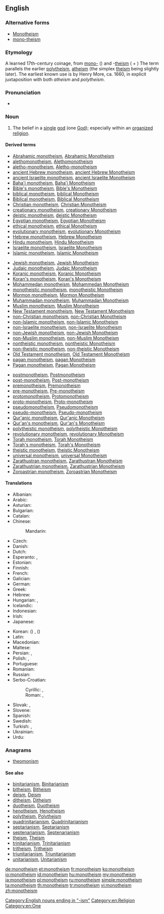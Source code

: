 {{wikipedia}}
{{wikiquote}}
==English==

===Alternative forms===
* [[Monotheism]]
* [[mono-theism]]

===Etymology===
A learned 17th-century coinage, from [[mono-]] ({{term|μονός||one|tr=monós|lang=grc}}) and -[[theism]] ({{term|θεός||god, [[deity]]|tr=theós|lang=grc}} + {{term|lang=grc|-ισμός|tr=-ismos}}) The term parallels the earlier [[polytheism]], [[atheism]] (the simplex [[theism]] being slightly later).
The earliest known use is by Henry More, ca. 1660, in explicit juxtaposition with both ''atheism'' and ''polytheism''.

===Pronunciation===
* {{audio|en-us-monotheism.ogg|Audio (US)}}

===Noun===
{{en-noun}}

# The belief in a [[single]] [[god]] (one [[God]]); especially within an [[organize]]d [[religion]].

====Derived terms====
{{rel-top3|Terms derived from ''monotheism''}}
* [[Abrahamic monotheism]], [[Abrahamic Monotheism]]
* [[alethomonotheism]], [[Alethomonotheism]]
* [[aletho-monotheism]], [[Aletho-monotheism]]
* [[ancient Hebrew monotheism]], [[ancient Hebrew Monotheism]]
* [[ancient Israelite monotheism]], [[ancient Israelite Monotheism]]
* [[Baha'i monotheism]], [[Baha'i Monotheism]]
* [[Bible's monotheism]], [[Bible's Monotheism]]
* [[biblical monotheism]], [[biblical Monotheism]]
* [[Biblical monotheism]], [[Biblical Monotheism]]
* [[Christian monotheism]], [[Christian Monotheism]]
* [[creationary monotheism]], [[creationary Monotheism]]
* [[deistic monotheism]], [[deistic Monotheism]]
* [[Egyptian monotheism]], [[Egyptian Monotheism]]
* [[ethical monotheism]], [[ethical Monotheism]]
* [[evolutionary monotheism]], [[evolutionary Monotheism]]
* [[Hebrew monotheism]], [[Hebrew Monotheism]]
* [[Hindu monotheism]], [[Hindu Monotheism]]
* [[Israelite monotheism]], [[Israelite Monotheism]]
* [[Islamic monotheism]], [[Islamic Monotheism]]
{{rel-mid3}}
* [[Jewish monotheism]], [[Jewish Monotheism]]
* [[Judaic monotheism]], [[Judaic Monotheism]]
* [[Koranic monotheism]], [[Koranic Monotheism]]
* [[Koran's monotheism]], [[Koran's Monotheism]]
* [[Mohammedan monotheism]], [[Mohammedan Monotheism]]
* [[monotheistic monotheism]], [[monotheistic Monotheism]]
* [[Mormon monotheism]], [[Mormon Monotheism]]
* [[Muhammadan monotheism]], [[Muhammadan Monotheism]]
* [[Muslim monotheism]], [[Muslim Monotheism]]
* [[New Testament monotheism]], [[New Testament Monotheism]]
* [[non-Christian monotheism]], [[non-Christian Monotheism]]
* [[non-Islamic monotheism]], [[non-Islamic Monotheism]]
* [[non-Israelite monotheism]], [[non-Israelite Monotheism]]
* [[non-Jewish monotheism]], [[non-Jewish Monotheism]]
* [[non-Muslim monotheism]], [[non-Muslim Monotheism]]
* [[nontheistic monotheism]], [[nontheistic Monotheism]]
* [[non-theistic monotheism]], [[non-theistic Monotheism]]
* [[Old Testament monotheism]], [[Old Testament Monotheism]]
* [[pagan monotheism]], [[pagan Monotheism]]
* [[Pagan monotheism]], [[Pagan Monotheism]]
{{rel-mid3}}
* [[postmonotheism]], [[Postmonotheism]]
* [[post-monotheism]], [[Post-monotheism]]
* [[premonotheism]], [[Premonotheism]]
* [[pre-monotheism]], [[Pre-monotheism]]
* [[protomonotheism]], [[Protomonotheism]]
* [[proto-monotheism]], [[Proto-monotheism]]
* [[pseudomonotheism]], [[Pseudomonotheism]]
* [[pseudo-monotheism]], [[Pseudo-monotheism]]
* [[Qur'anic monotheism]], [[Qur'anic Monotheism]]
* [[Qur'an's monotheism]], [[Qur'an's Monotheism]]
* [[polytheistic monotheism]], [[polytheistic Monotheism]]
* [[revolutionary monotheism]], [[revolutionary Monotheism]]
* [[Torah monotheism]], [[Torah Monotheism]]
* [[Torah's monotheism]], [[Torah's Monotheism]]
* [[theistic monotheism]], [[theistic Monotheism]]
* [[universal monotheism]], [[universal Monotheism]]
* [[Zarathustran monotheism]], [[Zarathustran Monotheism]]
* [[Zarathustrian monotheism]], [[Zarathustrian Monotheism]]
* [[Zoroastrian monotheism]], [[Zoroastrian Monotheism]]
{{rel-bottom}}

====Translations====
{{trans-top|belief in one God}}
* Albanian: {{t-|sq|monoteizmi}}
* Arabic: {{t-|ar|توحيدية|tr=tawħidiyyä|f}}
* Asturian: {{t-|ast|monoteísmu|m}}
* Bulgarian: {{t-|bg|монотеизъм|m}}
* Catalan: {{t-|ca|monoteisme|m}}
* Chinese:
*: Mandarin: {{t|cmn|一神教|tr=yishenjiao}}
* Czech: {{t-|cs|monoteismus|m}}
* Danish: {{t-|da|monoteisme}}
* Dutch: {{t-|nl|monotheïsme|n}}
* Esperanto: {{t-|eo|monoteismo}}, {{t-|eo|unudiismo}}
* Estonian: {{t-|et|monoteism}}
* Finnish: {{t+|fi|monoteismi}}
* French: {{t+|fr|monothéisme|m}}
* Galician: {{t-|gl|monoteísmo|m}}
* German: {{t+|de|Monotheismus|m}}
* Greek: {{t+|el|μονοθεϊσμός|tr=monotheïsmós}}
* Hebrew: {{t-|he|מונותאיזם}}
* Hungarian: {{t+|hu|egyistenhit}}, {{t+|hu|monoteizmus}}
* Icelandic: {{t-|is|eingyðistrú}}
* Indonesian: {{t+|id|monoteisme}}
* Irish: {{t-|ga|aondiachas|m}}
* Japanese: {{t+|ja|一神教|tr=いっしんきょう, isshinkyō}}
{{trans-mid}}
* Korean: {{t+|ko|일신교|tr=ilsingyo}} ({{t+|ko|一神教}}) {{qualifier|in a specific faith}}, {{t-|ko|일신론|tr=ilsinron}} ({{t-|ko|一神論}}) {{qualifier|general}}
* Latin: {{t-|la|monotheïsmus|m}}
* Macedonian: {{t-|mk|монотеизам|m}}
* Maltese: {{t-|mt|monoteiżmu|m}}
* Persian: {{t-|fa|یکتاپرستی|tr=yektāparasti}}, {{t+|fa|توحید|tr=touhid}}
* Polish: {{t+|pl|monoteizm|m}}, {{t-|pl|jedynobóstwo|n}}
* Portuguese: {{t+|pt|monoteísmo|m}}
* Romanian: {{t-|ro|monoteism}}
* Russian: {{t+|ru|монотеизм|m}}
* Serbo-Croatian:
*: Cyrillic: {{t-|sh|монотеизам|m}}, {{t-|sh|једнобоштво|n}}
*: Roman: {{t-|sh|monoteizam|m}}, {{t-|sh|jednoboštvo|n}}
* Slovak: {{t-|sk|monoteizmus|m}}, {{t-|sk|jednobožstvo|n}}
* Slovene: {{t+|sl|monoteizem|m}}
* Spanish: {{t+|es|monoteísmo|m}}
* Swedish: {{t+|sv|monoteism}}
* Turkish: {{t+|tr|tektanrıcılık}}, {{t+|tr|monoteizm}}
* Ukrainian: {{t-|uk|монотеїзм|m}}
* Urdu: {{t-|ur|توحید|tr=tau<u>h</u>īd|f}}
{{trans-bottom}}

===Anagrams===
* [[theomonism#English|theomonism]]

====See also====
* [[binitarianism]], [[Binitarianism]]
* [[bitheism]], [[Bitheism]]
* [[deism]], [[Deism]]
* [[ditheism]], [[Ditheism]]
* [[duotheism]], [[Duotheism]]
* [[henotheism]], [[Henotheism]]
* [[polytheism]], [[Polytheism]]
* [[quadrinitarianism]], [[Quadrinitarianism]]
* [[septarianism]], [[Septarianism]]
* [[septenarianism]], [[Septenarianism]]
* [[theism]], [[Theism]]
* [[trinitarianism]], [[Trinitarianism]]
* [[tritheism]], [[Tritheism]]
* [[triunitarianism]], [[Triunitarianism]]
* [[unitarianism]], [[Unitarianism]]

[[Category:English nouns ending in "-ism"]]
[[Category:en:Religion]]
[[Category:en:One]]
[[de:monotheism]]
[[et:monotheism]]
[[fr:monotheism]]
[[ko:monotheism]]
[[io:monotheism]]
[[id:monotheism]]
[[hu:monotheism]]
[[my:monotheism]]
[[ja:monotheism]]
[[pl:monotheism]]
[[ru:monotheism]]
[[simple:monotheism]]
[[ta:monotheism]]
[[th:monotheism]]
[[tr:monotheism]]
[[vi:monotheism]]
[[zh:monotheism]]
